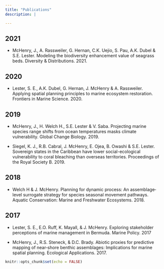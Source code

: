 ```yaml
---
title: "Publications"
description: |

---
```


## 2021		

- McHenry, J., A. Rassweiler, G. Hernan, C.K. Uejio, S. Pau, A.K. Dubel & S.E. Lester. Modeling the biodiversity enhancement value of seagrass beds. Diversity & Distributions. 2021.

## 2020	

- Lester, S. E., A.K. Dubel, G. Hernan, J. McHenry & A. Rassweiler. Applying spatial planning principles to marine ecosystem restoration. Frontiers in Marine Science. 2020.

## 2019 	

- McHenry, J., H. Welch H., S.E. Lester & V. Saba. Projecting marine species range shifts from ocean temperatures masks climate vulnerability. Global Change Biology. 2019.
 
- Siegel, K. J., R.B. Cabral, J. McHenry, E. Ojea, B. Owashi & S.E. Lester. Sovereign states in the Caribbean have lower social-ecological vulnerability to coral bleaching than overseas territories. Proceedings of the Royal Society B. 2019. 

## 2018 	

- Welch H & J. McHenry. Planning for dynamic process: An assemblage‐level surrogate strategy for species seasonal movement pathways. Aquatic Conservation: Marine and Freshwater Ecosystems. 2018. 

## 2017 	

- Lester, S. E., E.O. Ruff, K. Mayall, & J. McHenry. Exploring stakeholder perceptions of marine management in Bermuda. Marine Policy. 2017 

- McHenry, J., R.S. Steneck, & D.C. Brady. Abiotic proxies for predictive mapping of near‐shore benthic assemblages: Implications for marine spatial planning. Ecological Applications. 2017. 


```r
knitr::opts_chunk$set(echo = FALSE)


```

